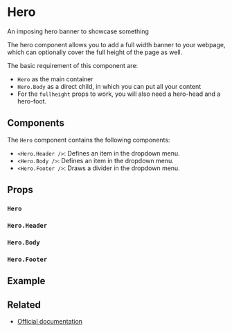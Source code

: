 
<Meta title="Layout/Hero" />

# Hero

An imposing hero banner to showcase something

The hero component allows you to add a full width banner to your webpage, which can optionally cover the full height of the page as well.

The basic requirement of this component are:

- `Hero` as the main container
- `Hero.Body` as a direct child, in which you can put all your content
- For the `fullheight` props to work, you will also need a hero-head and a hero-foot.

## Components

The `Hero` component contains the following components:

- `<Hero.Header />`: Defines an item in the dropdown menu.
- `<Hero.Body />`: Defines an item in the dropdown menu.
- `<Hero.Footer />`: Draws a divider in the dropdown menu.

## Props

### `Hero`

<ArgsTable of={Hero} />

### `Hero.Header`

<ArgsTable of={Hero.Header} />

### `Hero.Body`

<ArgsTable of={Hero.Body} />

### `Hero.Footer`

<ArgsTable of={Hero.Footer} />

<CommonProps />

## Example

<Canvas>
  <Story story={stories.Default} name="Hero" />
</Canvas>

## Related

- [Official documentation](https://bulma.io/documentation/layout/hero/)